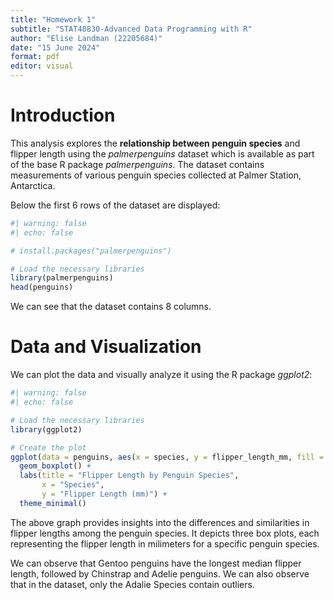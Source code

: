 ```yaml
---
title: "Homework 1"
subtitle: "STAT40830-Advanced Data Programming with R"
author: "Elise Landman (22205684)"
date: "15 June 2024"
format: pdf
editor: visual
---
```


# Introduction

This analysis explores the **relationship between penguin species** and flipper length using the *palmerpenguins* dataset which is available as part of the base R package *palmerpenguins*. The dataset contains measurements of various penguin species collected at Palmer Station, Antarctica.

Below the first 6 rows of the dataset are displayed:

```r
#| warning: false
#| echo: false

# install.packages("palmerpenguins")

# Load the necessary libraries
library(palmerpenguins)
head(penguins)
```

We can see that the dataset contains 8 columns.

# Data and Visualization

We can plot the data and visually analyze it using the R package *ggplot2*:

```r
#| warning: false
#| echo: false

# Load the necessary libraries
library(ggplot2)

# Create the plot
ggplot(data = penguins, aes(x = species, y = flipper_length_mm, fill = species)) +
  geom_boxplot() +
  labs(title = "Flipper Length by Penguin Species",
       x = "Species",
       y = "Flipper Length (mm)") +
  theme_minimal()
```

The above graph provides insights into the differences and similarities in flipper lengths among the penguin species. It depicts three box plots, each representing the flipper length in milimeters for a specific penguin species.

We can observe that Gentoo penguins have the longest median flipper length, followed by Chinstrap and Adelie penguins. We can also observe that in the dataset, only the Adalie Species contain outliers.
